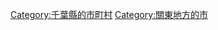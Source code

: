 {{Commonscat|Tateyama, Chiba}}
{{Catmore}}

{{DEFAULTSORT:Tateyama-shi}}
[[Category:千葉縣的市町村|Category:千葉縣的市町村]]
[[Category:關東地方的市|Category:關東地方的市]]